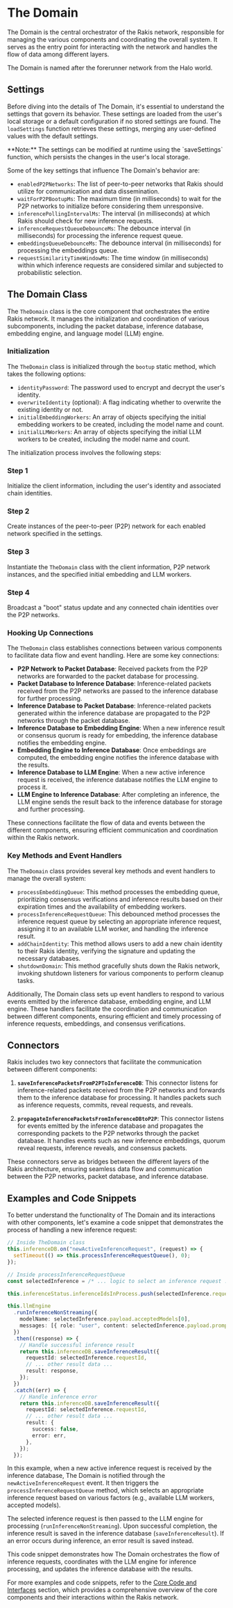 
# The Domain

The Domain is the central orchestrator of the Rakis network, responsible for managing the various components and coordinating the overall system. It serves as the entry point for interacting with the network and handles the flow of data among different layers.

<Callout>
  The Domain is named after the forerunner network from the Halo world.
</Callout>

## Settings

Before diving into the details of The Domain, it's essential to understand the settings that govern its behavior. These settings are loaded from the user's local storage or a default configuration if no stored settings are found. The `loadSettings` function retrieves these settings, merging any user-defined values with the default settings.

<Callout>
  **Note:** The settings can be modified at runtime using the `saveSettings`
  function, which persists the changes in the user's local storage.
</Callout>

Some of the key settings that influence The Domain's behavior are:

- `enabledP2PNetworks`: The list of peer-to-peer networks that Rakis should utilize for communication and data dissemination.
- `waitForP2PBootupMs`: The maximum time (in milliseconds) to wait for the P2P networks to initialize before considering them unresponsive.
- `inferencePollingIntervalMs`: The interval (in milliseconds) at which Rakis should check for new inference requests.
- `inferenceRequestQueueDebounceMs`: The debounce interval (in milliseconds) for processing the inference request queue.
- `embeddingsQueueDebounceMs`: The debounce interval (in milliseconds) for processing the embeddings queue.
- `requestSimilarityTimeWindowMs`: The time window (in milliseconds) within which inference requests are considered similar and subjected to probabilistic selection.

## The Domain Class

The `TheDomain` class is the core component that orchestrates the entire Rakis network. It manages the initialization and coordination of various subcomponents, including the packet database, inference database, embedding engine, and language model (LLM) engine.

### Initialization

The `TheDomain` class is initialized through the `bootup` static method, which takes the following options:

- `identityPassword`: The password used to encrypt and decrypt the user's identity.
- `overwriteIdentity` (optional): A flag indicating whether to overwrite the existing identity or not.
- `initialEmbeddingWorkers`: An array of objects specifying the initial embedding workers to be created, including the model name and count.
- `initialLLMWorkers`: An array of objects specifying the initial LLM workers to be created, including the model name and count.

The initialization process involves the following steps:

<Steps>

### Step 1

Initialize the client information, including the user's identity and associated chain identities.

### Step 2

Create instances of the peer-to-peer (P2P) network for each enabled network specified in the settings.

### Step 3

Instantiate the `TheDomain` class with the client information, P2P network instances, and the specified initial embedding and LLM workers.

### Step 4

Broadcast a "boot" status update and any connected chain identities over the P2P networks.

</Steps>

### Hooking Up Connections

The `TheDomain` class establishes connections between various components to facilitate data flow and event handling. Here are some key connections:

- **P2P Network to Packet Database**: Received packets from the P2P networks are forwarded to the packet database for processing.
- **Packet Database to Inference Database**: Inference-related packets received from the P2P networks are passed to the inference database for further processing.
- **Inference Database to Packet Database**: Inference-related packets generated within the inference database are propagated to the P2P networks through the packet database.
- **Inference Database to Embedding Engine**: When a new inference result or consensus quorum is ready for embedding, the inference database notifies the embedding engine.
- **Embedding Engine to Inference Database**: Once embeddings are computed, the embedding engine notifies the inference database with the results.
- **Inference Database to LLM Engine**: When a new active inference request is received, the inference database notifies the LLM engine to process it.
- **LLM Engine to Inference Database**: After completing an inference, the LLM engine sends the result back to the inference database for storage and further processing.

These connections facilitate the flow of data and events between the different components, ensuring efficient communication and coordination within the Rakis network.

### Key Methods and Event Handlers

The `TheDomain` class provides several key methods and event handlers to manage the overall system:

- `processEmbeddingQueue`: This method processes the embedding queue, prioritizing consensus verifications and inference results based on their expiration times and the availability of embedding workers.
- `processInferenceRequestQueue`: This debounced method processes the inference request queue by selecting an appropriate inference request, assigning it to an available LLM worker, and handling the inference result.
- `addChainIdentity`: This method allows users to add a new chain identity to their Rakis identity, verifying the signature and updating the necessary databases.
- `shutdownDomain`: This method gracefully shuts down the Rakis network, invoking shutdown listeners for various components to perform cleanup tasks.

Additionally, The Domain class sets up event handlers to respond to various events emitted by the inference database, embedding engine, and LLM engine. These handlers facilitate the coordination and communication between different components, ensuring efficient and timely processing of inference requests, embeddings, and consensus verifications.

## Connectors

Rakis includes two key connectors that facilitate the communication between different components:

1. **`saveInferencePacketsFromP2PToInferenceDB`**: This connector listens for inference-related packets received from the P2P networks and forwards them to the inference database for processing. It handles packets such as inference requests, commits, reveal requests, and reveals.

2. **`propagateInferencePacketsFromInferenceDBtoP2P`**: This connector listens for events emitted by the inference database and propagates the corresponding packets to the P2P networks through the packet database. It handles events such as new inference embeddings, quorum reveal requests, inference reveals, and consensus packets.

These connectors serve as bridges between the different layers of the Rakis architecture, ensuring seamless data flow and communication between the P2P networks, packet database, and inference database.

## Examples and Code Snippets

To better understand the functionality of The Domain and its interactions with other components, let's examine a code snippet that demonstrates the process of handling a new inference request:

```typescript
// Inside TheDomain class
this.inferenceDB.on("newActiveInferenceRequest", (request) => {
  setTimeout(() => this.processInferenceRequestQueue(), 0);
});

// Inside processInferenceRequestQueue
const selectedInference = /* ... logic to select an inference request ... */;

this.inferenceStatus.inferenceIdsInProcess.push(selectedInference.requestId);

this.llmEngine
  .runInferenceNonStreaming({
    modelName: selectedInference.payload.acceptedModels[0],
    messages: [{ role: "user", content: selectedInference.payload.prompt }],
  })
  .then((response) => {
    // Handle successful inference result
    return this.inferenceDB.saveInferenceResult({
      requestId: selectedInference.requestId,
      // ... other result data ...
      result: response,
    });
  })
  .catch((err) => {
    // Handle inference error
    return this.inferenceDB.saveInferenceResult({
      requestId: selectedInference.requestId,
      // ... other result data ...
      result: {
        success: false,
        error: err,
      },
    });
  });
```

In this example, when a new active inference request is received by the inference database, The Domain is notified through the `newActiveInferenceRequest` event. It then triggers the `processInferenceRequestQueue` method, which selects an appropriate inference request based on various factors (e.g., available LLM workers, accepted models).

The selected inference request is then passed to the LLM engine for processing (`runInferenceNonStreaming`). Upon successful completion, the inference result is saved in the inference database (`saveInferenceResult`). If an error occurs during inference, an error result is saved instead.

This code snippet demonstrates how The Domain orchestrates the flow of inference requests, coordinates with the LLM engine for inference processing, and updates the inference database with the results.

For more examples and code snippets, refer to the [Core Code and Interfaces](/core-code-and-interfaces) section, which provides a comprehensive overview of the core components and their interactions within the Rakis network.

